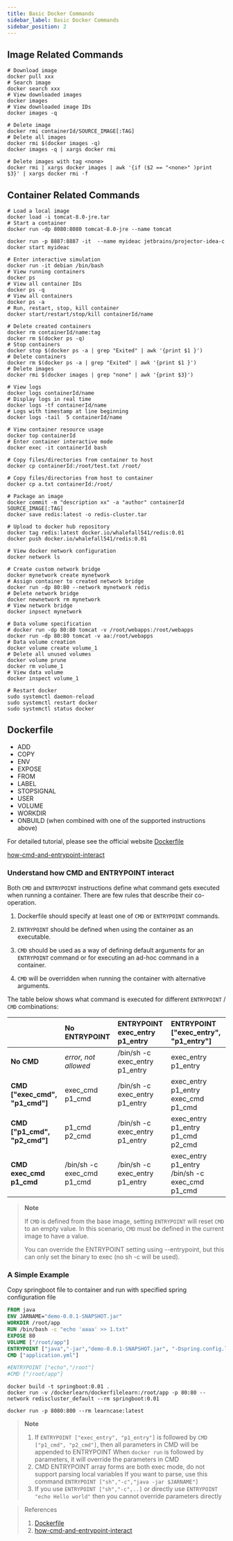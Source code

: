 ```yaml
---
title: Basic Docker Commands
sidebar_label: Basic Docker Commands
sidebar_position: 2
---
```


## Image Related Commands

```shell script
# Download image
docker pull xxx
# Search image
docker search xxx
# View downloaded images
docker images
# View downloaded image IDs
docker images -q 

# Delete image 
docker rmi containerId/SOURCE_IMAGE[:TAG]
# Delete all images
docker rmi $(docker images -q)
docker images -q | xargs docker rmi 

# Delete images with tag <none>
docker rmi | xargs docker images | awk '{if ($2 == "<none>" )print $3}' | xargs docker rmi -f
```

## Container Related Commands

```shell script
# Load a local image 
docker load -i tomcat-8.0-jre.tar
# Start a container 
docker run -dp 8080:8080 tomcat-8.0-jre --name tomcat 

docker run -p 8887:8887 -it  --name myideac jetbrains/projector-idea-c
docker start myideac

# Enter interactive simulation
docker run -it debian /bin/bash
# View running containers
docker ps
# View all container IDs
docker ps -q
# View all containers
docker ps -a 
# Run, restart, stop, kill container
docker start/restart/stop/kill containerId/name
```

```shell script
# Delete created containers
docker rm containerId/name:tag
docker rm $(docker ps -q)
# Stop containers 
docker stop $(docker ps -a | grep "Exited" | awk '{print $1 }')    
# Delete containers  
docker rm $(docker ps -a | grep "Exited" | awk '{print $1 }')      
# Delete images    
docker rmi $(docker images | grep "none" | awk '{print $3}')    

# View logs
docker logs containerId/name
# Display logs in real time
docker logs -tf containerId/name
# Logs with timestamp at line beginning
docker logs -tail  5 containerId/name

# View container resource usage
docker top containerId
# Enter container interactive mode
docker exec -it containerId bash
```

```shell script
# Copy files/directories from container to host
docker cp containerId:/root/test.txt /root/

# Copy files/directories from host to container
docker cp a.txt containerId:/root/

# Package an image
docker commit -m "description xx" -a "author" containerId SOURCE_IMAGE[:TAG]
docker save redis:latest -o redis-cluster.tar

# Upload to docker hub repository
docker tag redis:latest docker.io/whalefall541/redis:0.01
docker push docker.io/whalefall541/redis:0.01
```

```shell script
# View docker network configuration
docker network ls

# Create custom network bridge
docker mynetwork create mynetwork
# Assign container to created network bridge
docker run -dp 80:80 --network mynetwork redis
# Delete network bridge
docker newnetwork rm mynetwork
# View network bridge
docker inpsect mynetwork
```

```shell script
# Data volume specification
# docker run -dp 80:80 tomcat -v /root/webapps:/root/webapps
docker run -dp 80:80 tomcat -v aa:/root/webapps
# Data volume creation
docker volume create volume_1
# Delete all unused volumes
docker volume prune 
docker rm volume_1
# View data volume
docker inspect volume_1

# Restart docker 
sudo systemctl daemon-reload 
sudo systemctl restart docker
sudo systemctl status docker
```

## Dockerfile

- ADD
- COPY
- ENV
- EXPOSE
- FROM
- LABEL
- STOPSIGNAL
- USER
- VOLUME
- WORKDIR
- ONBUILD (when combined with one of the supported instructions above)

For detailed tutorial, please see the official website [Dockerfile](https://docs.docker.com/engine/reference/builder/)

[how-cmd-and-entrypoint-interact](https://docs.docker.com/engine/reference/builder/#understand-how-cmd-and-entrypoint-interact)

### Understand how CMD and ENTRYPOINT interact

Both `CMD` and `ENTRYPOINT` instructions define what command gets executed when running a container.
There are few rules that describe their co-operation.

1. Dockerfile should specify at least one of `CMD` or `ENTRYPOINT` commands.

2. `ENTRYPOINT` should be defined when using the container as an executable.

3. `CMD` should be used as a way of defining default arguments for an `ENTRYPOINT` command
   or for executing an ad-hoc command in a container.

4. `CMD` will be overridden when running the container with alternative arguments.

The table below shows what command is executed for different `ENTRYPOINT` / `CMD` combinations:

|                                | No ENTRYPOINT              | ENTRYPOINT exec_entry p1_entry | ENTRYPOINT ["exec_entry", "p1_entry"]          |
| :----------------------------- | :------------------------- | :----------------------------- | :--------------------------------------------- |
| **No CMD**                     | *error, not allowed*       | /bin/sh -c exec_entry p1_entry | exec_entry p1_entry                            |
| **CMD ["exec_cmd", "p1_cmd"]** | exec_cmd p1_cmd            | /bin/sh -c exec_entry p1_entry | exec_entry p1_entry exec_cmd p1_cmd            |
| **CMD ["p1_cmd", "p2_cmd"]**   | p1_cmd p2_cmd              | /bin/sh -c exec_entry p1_entry | exec_entry p1_entry p1_cmd p2_cmd              |
| **CMD exec_cmd p1_cmd**        | /bin/sh -c exec_cmd p1_cmd | /bin/sh -c exec_entry p1_entry | exec_entry p1_entry /bin/sh -c exec_cmd p1_cmd |

> **Note**
>
> If `CMD` is defined from the base image, setting `ENTRYPOINT` will
> reset `CMD` to an empty value. In this scenario, `CMD` must be defined in the
> current image to have a value.
>
> You can override the ENTRYPOINT setting using --entrypoint, 
> but this can only set the binary to exec (no sh -c will be used).

### A Simple Example

Copy springboot file to container and run with specified spring configuration file

```dockerfile
FROM java
ENV JARNAME="demo-0.0.1-SNAPSHOT.jar"
WORKDIR /root/app
RUN /bin/bash -c "echo 'aaaa' >> 1.txt"
EXPOSE 80
VOLUME ["/root/app"]
ENTRYPOINT ["java","-jar","demo-0.0.1-SNAPSHOT.jar", "-Dspring.config.location"]
CMD ["application.yml"]

#ENTRYPOINT ["echo","/root"]
#CMD ["/root/app"]
```

```shell script
docker build -t springboot:0.01 .
docker run -v /dockerlearn/dockerfilelearn:/root/app -p 80:80 --network rediscluster_default --rm springboot:0.01

docker run -p 8080:800 --rm learncase:latest
```



> **Note**
>
> 1. If `ENTRYPOINT ["exec_entry", "p1_entry"]` is followed by
>    `CMD ["p1_cmd", "p2_cmd"]`, then all parameters in CMD will be appended to ENTRYPOINT
>    When `docker run` is followed by parameters, it will override the parameters in CMD
> 2. CMD ENTRYPOINT array forms are both exec mode, do not support parsing local variables 
>    If you want to parse, use this command `ENTRYPOINT ["sh","-c","java -jar $JARNAME"]`
> 3. If you use `ENTRYPOINT ["sh","-c",..]` or directly use `ENTRYPOINT "echo Hello world"`
>    then you cannot override parameters directly

> References
>
> 1. [Dockerfile](https://docs.docker.com/engine/reference/builder/)
> 2. [how-cmd-and-entrypoint-interact](https://docs.docker.com/engine/reference/builder/#understand-how-cmd-and-entrypoint-interact)
